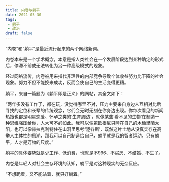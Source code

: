 ```yaml
---
title: 内卷与躺平
date: 2021-05-30
tags: 
 - 躺平
 - 政治
draft: false
---
```


“内卷”和“躺平”是最近流行起来的两个网络新词。

内卷本来是一个学术概念，本意是指人类社会在一个发展阶段达到某种确定的形式后，停滞不前或无法转化为另一种高级模式的现象。

经过网络流传，内卷被用来指代非理性的内部竞争导致个体收益努力比下降的社会现象。努力不但不能换来成功，反而会使自己的生活变得更糟。

躺平，来自一篇题为《躺平即是正义》的网帖，其全文如下：

“两年多没有工作了，都在玩，没觉得哪里不对，压力主要来自身边人互相对比后寻找的定位和长辈的传统观念，它们会无时无刻在你身边出现。你每次看见的新闻热搜也都是明星恋爱、怀孕之类的‘生育周边’，就像某些‘看不见的生物’在制造一种思维强压给你，人大可不必如此。我可以像第欧根尼只睡在自己的木桶里晒太阳，也可以像赫拉克利特住在山洞里思考‘逻各斯’，既然这片土地从没真实存在高举人主体性的思潮，那我可以自己制造给自己，躺平就是我的智者运动，只有躺平，人才是万物的尺度。”

躺平的具体姿势就是少工作、低消费，也就是不996、不买房、不结婚、不生子。

内卷是年轻人对社会生存环境的认知，躺平是对这种现实的无奈反应。

“不想跪着，又不能站着，就只好躺着。”